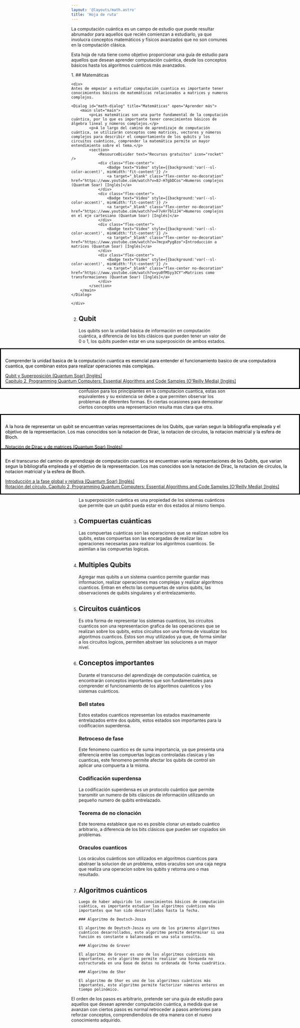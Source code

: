 ```yaml
---
layout: '@layouts/math.astro'
title: 'Hoja de ruta'
---
```



<style>
  {`
    .flex-center{
        display:flex;
        justify-content:start;
        align-items:center;
        gap: 0.5rem;
    }
    .no-decoration{
        text-decoration:none;
    }
    `}
</style>

La computación cuántica es un campo de estudio que puede resultar abrumador
para aquellos que recién comienzan a estudiarlo, ya que involucra conceptos
matemáticos y físicos avanzados que no son comunes en la computación clásica.

Esta hoja de ruta tiene como objetivo proporcionar una guía de estudio para
aquellos que desean aprender computación cuántica, desde los conceptos básicos
hasta los algoritmos cuánticos más avanzados.

<Steps>
1.  ## Matemáticas

    <div>
    Antes de empezar a estudiar computación cuantica es importante tener conocimientos básicos de matemáticas relacionados a matrices y numeros complejos.

    <Dialog id="math-dialog" title="Matemáticas" open="Aprender más">
        <main slot="main">
            <p>Las matemáticas son una parte fundamental de la computación cuántica, por lo que es importante tener conocimientos básicos de álgebra lineal y números complejos.</p>
            <p>A lo largo del camino de aprendizaje de computación cuántica, se utilizarán conceptos como matrices, vectores y números complejos para describir el comportamiento de los qubits y los circuitos cuánticos, comprender la matemática permite un mayor entendimiento sobre el tema.</p>
            <section>
                <ResourceDivider text="Recursos gratuitos" icon="rocket" />
                <div class="flex-center">
                    <Badge text="Video" style={{background:'var(--sl-color-accent)', minWidth:'fit-content'}} />
                    <a target="_blank" class="flex-center no-decoration" href="https://www.youtube.com/watch?v=8J-H7gbDCos">Numeros complejos (Quantum Soar) [Inglés]</a>
                </div>
                <div class="flex-center">
                    <Badge text="Video" style={{background:'var(--sl-color-accent)', minWidth:'fit-content'}} />
                    <a target="_blank" class="flex-center no-decoration" href="https://www.youtube.com/watch?v=F7vHr7blzJ4">Numeros complejos en el eje cartesiano (Quantum Soar) [Inglés]</a>
                </div>
                <div class="flex-center">
                    <Badge text="Video" style={{background:'var(--sl-color-accent)', minWidth:'fit-content'}} />
                    <a target="_blank" class="flex-center no-decoration" href="https://www.youtube.com/watch?v=7mcpxPyg8zo">Introducción a matrices (Quantum Soar) [Inglés]</a>
                </div>
                <div class="flex-center">
                    <Badge text="Video" style={{background:'var(--sl-color-accent)', minWidth:'fit-content'}} />
                    <a target="_blank" class="flex-center no-decoration" href="https://www.youtube.com/watch?v=yu0fMSyy3CY">Matrices como transformaciones (Quantum Soar) [Inglés]</a>
                </div>
            </section>
        </main>
    </Dialog>

    </div>

2.  ## Qubit

    Los qubits son la unidad básica de información en computación cuántica, a diferencia de los bits clásicos que pueden tener un valor de 0 o 1, los qubits pueden estar en una superposición de ambos estados.

    <Dialog id='qubit-dialog' title='Qubit' open='Aprender más'>
      <main slot='main'>
        <p>
          Comprender la unidad basica de la computación cuantica es esencial
          para entender el funcionamiento basico de una computadora cuantica,
          que combinan estos para realizar operaciones más complejas.
        </p>
        <section>
          <ResourceDivider text='Recursos gratuitos' icon='rocket' />
          <div class='flex-center'>
            <Badge
              text='Video'
              style={{
                background: 'var(--sl-color-accent)',
                minWidth: 'fit-content',
              }}
            />
            <a
              target='_blank'
              class='flex-center no-decoration'
              href='https://www.youtube.com/watch?v=urNWf4Ezisc'
            >
              Qubit y Superposición (Quantum Soar) [Inglés]
            </a>
          </div>
        </section>
        <section>
          <ResourceDivider text='Recursos pagos' icon='open-book' />
          <div class='flex-center'>
            <Badge
              text='Libro'
              style={{
                background: 'var(--sl-color-accent-low)',
                minWidth: 'fit-content',
              }}
            />
            <a
              target='_blank'
              class='flex-center no-decoration'
              href='https://isbnsearch.org/isbn/9781492039686'
            >
              Capitulo 2, Programming Quantum Computers: Essential Algorithms
              and Code Samples (O'Reilly Media) [Inglés]
            </a>
          </div>
        </section>
      </main>
    </Dialog>

    ### Representaciones

    Dentro de las representaciones de los qubits se encuentran la esfera de Bloch, la notación de Dirac (bra-ket), la notación de circulos, la notación de matrices, entre otras.

    La gran variedad de representaciones tiene una gran desventaja, la confusion para los principiantes en la computacion cuantica, estas son equivalentes y su existencia se debe a que permiten observar los problemas de diferentes formas. En ciertas ocasiones para demostrar ciertos conceptos una representacion resulta mas clara que otra.

    <Dialog id="represetanciones-dialog" title="Representaciones de Qubits" open="Aprender más">
    <main slot="main">
        <p>A la hora de representar un qubit se encuentran varias representaciones de los Qubits, que varian segun la bibliografia empleada y el objetivo de la representacion. Los mas conocidos son la notacion de Dirac, la notacion de circulos, la notacion matricial y la esfera de Bloch.</p>
        <section>
            <ResourceDivider text="Recursos gratuitos" icon="rocket" />
            <div class="flex-center">
                <Badge text="Video" style={{background:'var(--sl-color-accent)', minWidth:'fit-content'}} />
                <a target="_blank" class="flex-center no-decoration" href="https://www.youtube.com/watch?v=RyPQL8lccx4">Notación de Dirac y de matrices (Quantum Soar) [Inglés]</a>
            </div>
            <div class="flex-center">
                <Badge text="Video" style={{background:'var(--sl-color-accent)', minWidth:'fit-content'}} />
                <a target="_blank" class="flex-center no-decoration" href="https://www.youtube.com/watch?v=4EGY4ajn1Iw">La esfera de Bloch (Quantum Soar) [Inglés]</a>
            </div>
        </section>
        <section>
            <ResourceDivider text="Recursos pagos" icon="open-book"/>
            <div class="flex-center">
                <Badge text="Libro" style={{background:'var(--sl-color-accent-low)', minWidth:'fit-content'}} />
                <a target="_blank" class="flex-center no-decoration" href="https://isbnsearch.org/isbn/9781492039686">Introducción a la notación de Circulos. Capitulo 2, Programming Quantum Computers: Essential Algorithms and Code Samples (O'Reilly Media) [Inglés]</a>
            </div>
        </section>
    </main>

    </Dialog>

    ### Fase relativa y global

    Esta propiedad de los qubits es una de las mas importantes del dominio, la fase relativa es la diferencia de fase entre dos estados cuanticos, la fase global es la fase que se aplica a ambos estados cuanticos.

    <Dialog id="phase-dialog" title="Fase relativa y global" open="Aprender más">
    <main slot="main">
        <p>En el transcurso del camino de aprendizaje de computación cuantica se encuentran varias representaciones de los Qubits, que varian segun la bibliografia empleada y el objetivo de la representacion. Los mas conocidos son la notacion de Dirac, la notacion de circulos, la notacion matricial y la esfera de Bloch.</p>
        <section>
            <ResourceDivider text="Recursos gratuitos" icon="rocket" />
            <div class="flex-center">
                <Badge text="Video" style={{background:'var(--sl-color-accent)', minWidth:'fit-content'}} />
                <a target="_blank" class="flex-center no-decoration" href="https://www.youtube.com/watch?v=uZD8BkMOSsM">Introducción a la fase global y relativa (Quantum Soar) [Inglés]</a>
            </div>
        </section>
        <section>
            <ResourceDivider text="Recursos pagos" icon="open-book"/>
            <div class="flex-center">
                <Badge text="Libro" style={{background:'var(--sl-color-accent-low)', minWidth:'fit-content'}} />
                <a target="_blank" class="flex-center no-decoration" href="https://isbnsearch.org/isbn/9781492039686">Rotación del círculo. Capitulo 2, Programming Quantum Computers: Essential Algorithms and Code Samples (O'Reilly Media) [Inglés]</a>
            </div>
        </section>
    </main>

    </Dialog>

    ### Entrelazamiento

    El entrelazamiento cuántico es una propiedad de los sistemas cuánticos que permite que dos o más qubits estén correlacionados de tal manera que el estado de uno de ellos dependa del estado de los otros.

    ### Superposición

    La superposición cuántica es una propiedad de los sistemas cuánticos que permite que un qubit pueda estar en dos estados al mismo tiempo.

3.  ## Compuertas cuánticas

    Las compuertas cuánticas son las operaciones que se realizan sobre los qubits, estas compuertas son las encargadas de realizar las operaciones necesarias para realizar los algoritmos cuanticos. Se asimilan a las compuertas logicas.

4.  ## Multiples Qubits

    Agregar mas qubits a un sistema cuantico permite guardar mas informacion, realizar operaciones mas complejas y realizar algoritmos cuanticos. Entran en efecto las compuertas de varios qubits, las observaciones de qubits singulares y el entrelazamiento.

5.  ## Circuitos cuánticos

    Es otra forma de representar los sistemas cuanticos, los circuitos cuanticos son una representacion grafica de las operaciones que se realizan sobre los qubits, estos circuitos son una forma de visualizar los algoritmos cuanticos. Estos son muy utilizados ya que, de forma similar a los circuitos logicos, permiten abstraer las soluciones a un mayor nivel.

6.  ## Conceptos importantes

    Durante el transcurso del aprendizaje de computación cuántica, se encontrarán conceptos importantes que son fundamentales para comprender el funcionamiento de los algoritmos cuánticos y los sistemas cuánticos.

    ### Bell states

    Estos estados cuanticos representan los estados maximamente entrelazados entre dos qubits, estos estados son importantes para la codificacion superdensa.

    ### Retroceso de fase

    Este fenomeno cuantico es de suma importancia, ya que presenta una diferencia entre las compuertas logicas controladas clasicas y las cuanticas, este fenomeno permite afectar los qubits de control sin aplicar una compuerta a la misma.

    ### Codificación superdensa

    La codificación superdensa es un protocolo cuántico que permite transmitir un numero de bits clásicos de información utilizando un pequeño numero de qubits entrelazado.

    ### Teorema de no clonación

    Este teorema establece que no es posible clonar un estado cuántico arbitrario, a diferencia de los bits clásicos que pueden ser copiados sin problemas.

    ### Oraculos cuanticos

    Los oráculos cuánticos son utilizados en algoritmos cuanticos para abstraer la solucion de un problema, estos oraculos son una caja negra que realiza una operacion sobre los qubits y retorna uno o mas resultado.

7.  ## Algoritmos cuánticos

        Luego de haber adquirido los conocimientos básicos de computación cuántica, es importante estudiar los algoritmos cuánticos más importantes que han sido desarrollados hasta la fecha.

        ### Algoritmo de Deutsch-Josza

        El algoritmo de Deutsch-Josza es uno de los primeros algoritmos cuánticos desarrollados, este algoritmo permite determinar si una función es constante o balanceada en una sola consulta.

        ### Algoritmo de Grover

        El algoritmo de Grover es uno de los algoritmos cuánticos más importantes, este algoritmo permite realizar una búsqueda no estructurada en una base de datos no ordenada de forma cuadrática.

        ### Algoritmo de Shor

        El algoritmo de Shor es uno de los algoritmos cuánticos más importantes, este algoritmo permite factorizar números enteros en tiempo polinómico.

</Steps>

El orden de los pasos es arbitrario, pretende ser una guia de estudio para aquellos que desean aprender computación cuántica, a medida que se avanzan con ciertos pasos es normal retroceder a pasos anteriores para reforzar conceptos, comprendiendolos de otra manera con el nuevo conocimiento adquirido.
